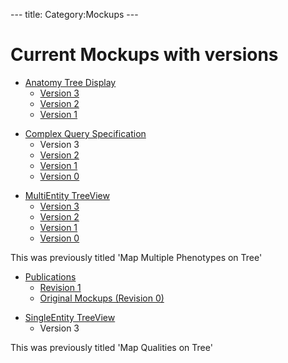 ---
title: Category:Mockups
---

= Current Mockups with versions =

* [[Anatomy Tree Display]]
** [[Anatomy_Tree_Display#Version_3|Version 3]]
** [[Anatomy_Tree_Display#Version_2|Version 2]]
** [[Anatomy_Tree_Display#Version_1|Version 1]]


* [[Complex Query Specification]]
** Version 3
** [[Complex_Query_Specification#Version_2|Version 2]]
** [[Complex_Query_Specification#Version_1|Version 1]]
** [[Complex_Query_Specification#Version_0|Version 0]]


*[[MultiEntity TreeView]]
**[[MultiEntity_TreeView#Version_3|Version 3]]
**[[MultiEntity_TreeView#Version_2|Version 2]]
**[[MultiEntity_TreeView#Version_1|Version 1]]
**[[MultiEntity_TreeView#Version_0|Version 0]]

This was previously titled 'Map Multiple Phenotypes on Tree'


* [[Knowledgebase_mockups_%28Nov_2009%29#Publications|Publications]]
**[[Knowledgebase_mockups_%28Nov_2009%29#Revision_1|Revision 1]]
**[[Knowledgebase_mockups_%28Nov_2009%29#Original_mockups|Original Mockups (Revision 0)]]


*[[SingleEntity TreeView]]
** Version 3

This was previously titled 'Map Qualities on Tree'